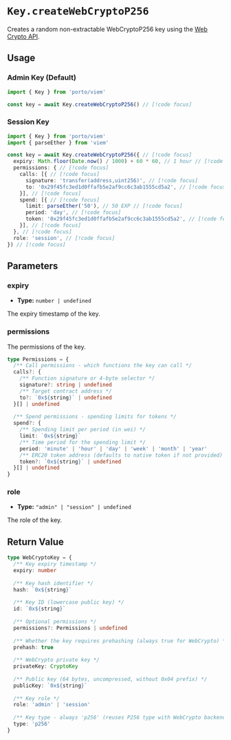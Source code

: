 # `Key.createWebCryptoP256`

Creates a random non-extractable WebCryptoP256 key using the [Web Crypto API](https://developer.mozilla.org/en-US/docs/Web/API/Web_Crypto_API).

## Usage

### Admin Key (Default)

```ts twoslash
import { Key } from 'porto/viem'

const key = await Key.createWebCryptoP256() // [!code focus]
```

### Session Key

```ts twoslash
import { Key } from 'porto/viem'
import { parseEther } from 'viem'

const key = await Key.createWebCryptoP256({ // [!code focus]
  expiry: Math.floor(Date.now() / 1000) + 60 * 60, // 1 hour // [!code focus]
  permissions: { // [!code focus]
    calls: [{ // [!code focus]
      signature: 'transfer(address,uint256)', // [!code focus]
      to: '0x29f45fc3ed1d0ffafb5e2af9cc6c3ab1555cd5a2', // [!code focus]
    }], // [!code focus]
    spend: [{ // [!code focus]
      limit: parseEther('50'), // 50 EXP // [!code focus]
      period: 'day', // [!code focus]
      token: '0x29f45fc3ed1d0ffafb5e2af9cc6c3ab1555cd5a2', // [!code focus]
    }], // [!code focus]
  }, // [!code focus]
  role: 'session', // [!code focus]
}) // [!code focus]
```

## Parameters

### expiry

- **Type:** `number | undefined`

The expiry timestamp of the key.

### permissions

The permissions of the key.

```ts
type Permissions = {
  /** Call permissions - which functions the key can call */
  calls?: {
    /** Function signature or 4-byte selector */
    signature?: string | undefined
    /** Target contract address */
    to?: `0x${string}` | undefined
  }[] | undefined
  
  /** Spend permissions - spending limits for tokens */
  spend?: {
    /** Spending limit per period (in wei) */
    limit: `0x${string}`
    /** Time period for the spending limit */
    period: 'minute' | 'hour' | 'day' | 'week' | 'month' | 'year'
    /** ERC20 token address (defaults to native token if not provided) */
    token?: `0x${string}` | undefined
  }[] | undefined
}
```

### role

- **Type:** `"admin" | "session" | undefined`

The role of the key.

## Return Value

```ts
type WebCryptoKey = {
  /** Key expiry timestamp */
  expiry: number
  
  /** Key hash identifier */
  hash: `0x${string}`
  
  /** Key ID (lowercase public key) */
  id: `0x${string}`
  
  /** Optional permissions */
  permissions?: Permissions | undefined
  
  /** Whether the key requires prehashing (always true for WebCrypto) */
  prehash: true
  
  /** WebCrypto private key */
  privateKey: CryptoKey
  
  /** Public key (64 bytes, uncompressed, without 0x04 prefix) */
  publicKey: `0x${string}`
  
  /** Key role */
  role: 'admin' | 'session'
  
  /** Key type - always 'p256' (reuses P256 type with WebCrypto backend) */
  type: 'p256'
}
```
